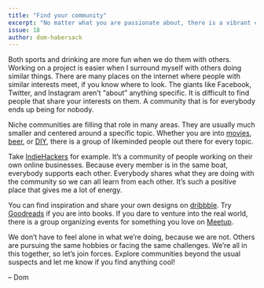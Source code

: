 ```yaml
---
title: "Find your community"
excerpt: "No matter what you are passionate about, there is a vibrant community out there where you can exchange ideas with likeminded people."
issue: 18
author: dom-habersack
---
```

Both sports and drinking are more fun when we do them with others. Working on a project is easier when I surround myself with others doing similar things. There are many places on the internet where people with similar interests meet, if you know where to look. The giants like Facebook, Twitter, and Instagram aren’t “about” anything specific. It is difficult to find people that share your interests on them. A community that is for everybody ends up being for nobody.

Niche communities are filling that role in many areas. They are usually much smaller and centered around a specific topic. Whether you are into [movies](https://letterboxd.com), [beer](https://untappd.com), or [DIY](https://www.instructables.com), there is a group of likeminded people out there for every topic.

Take [IndieHackers](https://www.indiehackers.com) for example. It’s a community of people working on their own online businesses. Because every member is in the same boat, everybody supports each other. Everybody shares what they are doing with the community so we can all learn from each other. It’s such a positive place that gives me a lot of energy.

You can find inspiration and share your own designs on [dribbble](https://dribbble.com). Try [Goodreads](https://www.goodreads.com) if you are into books. If you dare to venture into the real world, there is a group organizing events for something you love on [Meetup](https://www.meetup.com).

We don’t have to feel alone in what we’re doing, because we are not. Others are pursuing the same hobbies or facing the same challenges. We’re all in this together, so let’s join forces. Explore communities beyond the usual suspects and let me know if you find anything cool!

– Dom
